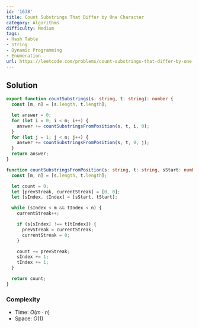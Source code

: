 ```yaml
---
id: '1638'
title: Count Substrings That Differ by One Character
category: Algorithms
difficulty: Medium
tags:
- Hash Table
- String
- Dynamic Programming
- Enumeration
url: https://leetcode.com/problems/count-substrings-that-differ-by-one-character
---
```


## Solution

```typescript filename="solution.ts" copy
export function countSubstrings(s: string, t: string): number {
  const [m, n] = [s.length, t.length];

  let answer = 0;
  for (let i = 0; i < m; i++) {
    answer += countSubstringsFromPosition(s, t, i, 0);
  }
  for (let j = 1; j < n; j++) {
    answer += countSubstringsFromPosition(s, t, 0, j);
  }
  return answer;
}

function countSubstringsFromPosition(s: string, t: string, sStart: number, tStart: number): number {
  const [m, n] = [s.length, t.length];

  let count = 0;
  let [prevStreak, currentStreak] = [0, 0];
  let [sIndex, tIndex] = [sStart, tStart];

  while (sIndex < m && tIndex < n) {
    currentStreak++;

    if (s[sIndex] !== t[tIndex]) {
      prevStreak = currentStreak;
      currentStreak = 0;
    }

    count += prevStreak;
    sIndex += 1;
    tIndex += 1;
  }

  return count;
}
```

### Complexity

- Time: $O(m \cdot n)$
- Space: $O(1)$

